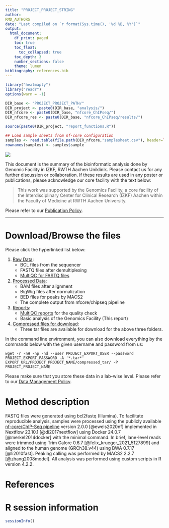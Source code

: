 ```yaml
---
title: "PROJECT_PROJECT_STRING"
author: 
RMD_AUTHORS
date: "Last compiled on `r format(Sys.time(), '%d %B, %Y')`"
output:
  html_document:
    df_print: paged
    toc: true
    toc_float:
      toc_collapsed: true
    toc_depth: 3
    number_sections: false
    theme: lumen
bibliography: references.bib
---
```


```r
library("heatmaply")
library("readr")
options(warn = -1)

DIR_base <- "PROJECT_PROJECT_PATH/"
DIR_project <- paste0(DIR_base, "analysis/")
DIR_nfcore <- paste0(DIR_base, "nfcore_ChIPseq/")
DIR_nfcore_res <- paste0(DIR_base, "nfcore_ChIPseq/results/")

source(paste0(DIR_project, "report_functions.R"))

## Load sample sheets from nf-core configuration
samples <- read.table(file.path(DIR_nfcore,"samplesheet.csv"), header=TRUE, sep = ",")
rownames(samples) <- samples$sample
```


![](RMD_INSTITUTE_LOGO)

This document is the summary of the bioinformatic analysis done by Genomic Facility in IZKF, RWTH Aachen Uniklinik. Please contact us for any further discussion or collaboration. If these results are used in any poster or publications, please acknowledge our core facility with the text below:

> This work was supported by the Genomics Facility, a core facility of the Interdisciplinary Center for Clinical Research (IZKF) Aachen within the Faculty of Medicine at RWTH Aachen University.

Please refer to our [Publication Policy](https://genomics.rwth-aachen.de/services/publication-policy/).


***

# Download/Browse the files

Please click the hyperlinked list below:

1. [Raw Data](EXPORT_URL/PROJECT_PROJECT_NAME/1_Raw_data): 
    * BCL files from the sequencer
    * FASTQ files after demultiplexing
    * [MultiQC for FASTQ files](EXPORT_URL/PROJECT_PROJECT_NAME/1_Raw_data/FASTQ_multiQC)
2. [Processed Data](EXPORT_URL/PROJECT_PROJECT_NAME/2_Processed_data): 
    * BAM files after alignment
    * BigWig files after normalization
    * BED files for peaks by MACS2
    * The complete output from nfcore/chipseq pipeline
3. [Reports](EXPORT_URL/PROJECT_PROJECT_NAME/3_Reports):
    * [MultiQC reports](EXPORT_URL/PROJECT_PROJECT_NAME/3_Reports/multiqc/multiqc_report.html) for the quality check
    * Basic analysis of the Genomics Facility (This report)
4. [Compressed files for download](EXPORT_URL/PROJECT_PROJECT_NAME/compressed_tar/):
    * Three tar files are available for download for the above three folders.
  
In the command line environment, you can also download everything by the commands below with the given username and password from us:

```
wget -r -nH -np -nd --user PROJECT_EXPORT_USER --password PROJECT_EXPORT_PASSWORD -A '*.tar*' EXPORT_URL/PROJECT_PROJECT_NAME/compressed_tar/ -P PROJECT_PROJECT_NAME
```

Please make sure that you store these data in a lab-wise level. Please refer to our [Data Management Policy](https://genomics.rwth-aachen.de/services/data-management-policy/).

# Method description

FASTQ files were generated using bcl2fastq (Illumina). To facilitate reproducible analysis, samples were processed using the publicly available [nf-core/ChIP-Seq pipeline](https://nf-co.re/chipseq/) version 2.0.0 [@ewels2020nf] implemented in Nextflow 23.10.1 [@di2017nextflow] using Docker 24.0.7 [@merkel2014docker] with the minimal command. In brief, lane-level reads were trimmed using Trim Galore 0.6.7 [@felix_krueger_2021_5127899] and aligned to the human genome (GRCh38.v44) using BWA 0.7.17 [@li2010fast]. Peaking calling was performed by MACS2 2.2.7 [@zhang2008model]. All analysis was performed using custom scripts in R version 4.2.2. 


# References

<div id="refs"></div>


# R session information

```r
sessionInfo()
```